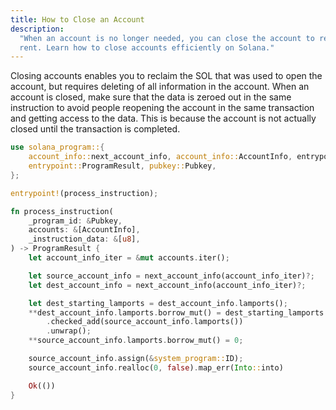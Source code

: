 ```yaml
---
title: How to Close an Account
description:
  "When an account is no longer needed, you can close the account to reclaim the
  rent. Learn how to close accounts efficiently on Solana."
---
```


Closing accounts enables you to reclaim the SOL that was used to open the
account, but requires deleting of all information in the account. When an
account is closed, make sure that the data is zeroed out in the same instruction
to avoid people reopening the account in the same transaction and getting access
to the data. This is because the account is not actually closed until the
transaction is completed.

```rust title="close-account.rs" {18-25}
use solana_program::{
    account_info::next_account_info, account_info::AccountInfo, entrypoint,
    entrypoint::ProgramResult, pubkey::Pubkey,
};

entrypoint!(process_instruction);

fn process_instruction(
    _program_id: &Pubkey,
    accounts: &[AccountInfo],
    _instruction_data: &[u8],
) -> ProgramResult {
    let account_info_iter = &mut accounts.iter();

    let source_account_info = next_account_info(account_info_iter)?;
    let dest_account_info = next_account_info(account_info_iter)?;

    let dest_starting_lamports = dest_account_info.lamports();
    **dest_account_info.lamports.borrow_mut() = dest_starting_lamports
        .checked_add(source_account_info.lamports())
        .unwrap();
    **source_account_info.lamports.borrow_mut() = 0;

    source_account_info.assign(&system_program::ID);
    source_account_info.realloc(0, false).map_err(Into::into)

    Ok(())
}
```
